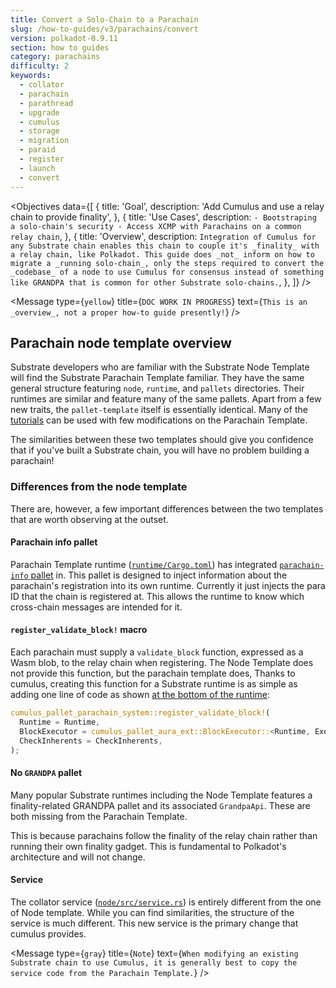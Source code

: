 ```yaml
---
title: Convert a Solo-Chain to a Parachain
slug: /how-to-guides/v3/parachains/convert
version: polkadot-0.9.11
section: how to guides
category: parachains
difficulty: 2
keywords:
  - collator
  - parachain
  - parathread
  - upgrade
  - cumulus
  - storage
  - migration
  - paraid
  - register
  - launch
  - convert
---
```


<Objectives
  data={[
    {
      title: 'Goal',
      description: 'Add Cumulus and use a relay chain to provide finality',
    },
    {
      title: 'Use Cases',
      description: `
        - Bootstraping a solo-chain's security
        - Access XCMP with Parachains on a common relay chain
      `,
    },
    {
      title: 'Overview',
      description: `
        Integration of Cumulus for any Substrate chain enables this chain to couple it's _finality_ with a
        relay chain, like Polkadot. This guide does _not_ inform on how to migrate a _running solo-chain_,
        only the steps required to convert the _codebase_ of a node to use Cumulus for consensus instead
        of something like GRANDPA that is common for other Substrate solo-chains.
      `,
    },
  ]}
/>
<br />

<!-- FIXME TODO WORK IN PROGRESS - NOT COMPLETE! -->

<Message
  type={`yellow`}
  title={`DOC WORK IN PROGRESS`}
  text={`
    This is an _overview_, not a proper how-to guide presently!
  `}
/>

## Parachain node template overview

Substrate developers who are familiar with the Substrate Node Template will find the Substrate Parachain Template familiar.
They have the same general structure featuring `node`, `runtime`, and `pallets` directories.
Their runtimes are similar and feature many of the same pallets. Apart from a few new traits, the `pallet-template` itself is essentially identical.
Many of the [tutorials](/tutorials/v3) can be used with few modifications on the Parachain Template.

The similarities between these two templates should give you confidence that if you've built a Substrate chain, you will have no problem building a parachain!

### Differences from the node template

There are, however, a few important differences between the two templates that are worth observing at the outset.

#### Parachain info pallet

Parachain Template runtime ([`runtime/Cargo.toml`](https://github.com/substrate-developer-hub/substrate-parachain-template/blob/latest/runtime/Cargo.toml)) has integrated [`parachain-info` pallet](https://paritytech.github.io/cumulus/parachain_info/pallet/index.html) in.
This pallet is designed to inject information about the parachain's registration into its own runtime.
Currently it just injects the para ID that the chain is registered at.
This allows the runtime to know which cross-chain messages are intended for it.

#### `register_validate_block!` macro

Each parachain must supply a `validate_block` function, expressed as a Wasm blob, to the relay chain when registering.
The Node Template does not provide this function, but the parachain template does,
Thanks to cumulus, creating this function for a Substrate runtime is as simple as adding one line of code as shown [at the bottom of the runtime](https://github.com/substrate-developer-hub/substrate-parachain-template/blob/latest/runtime/src/lib.rs#L648-L652):

```rust
cumulus_pallet_parachain_system::register_validate_block!(
  Runtime = Runtime,
  BlockExecutor = cumulus_pallet_aura_ext::BlockExecutor::<Runtime, Executive>,
  CheckInherents = CheckInherents,
);
```

#### No `GRANDPA` pallet

Many popular Substrate runtimes including the Node Template features a finality-related GRANDPA pallet and its associated `GrandpaApi`.
These are both missing from the Parachain Template.

This is because parachains follow the finality of the relay chain rather than running their own finality gadget.
This is fundamental to Polkadot's architecture and will not change.

#### Service

The collator service ([`node/src/service.rs`](https://github.com/substrate-developer-hub/substrate-parachain-template/blob/latest/node/src/service.rs)) is entirely different from the one of Node template.
While you can find similarities, the structure of the service is much different.
This new service is the primary change that cumulus provides.

<Message
  type={`gray`}
  title={`Note`}
  text={`
    When modifying an existing Substrate chain to use Cumulus, it is generally best to copy the service code from the Parachain Template.
  `}
/>
